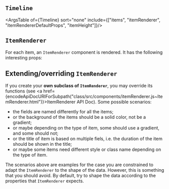 
<Meta title="Features/Item Renderer/Doc"  />

## `Timeline`

<ArgsTable of={Timeline} sort="none" include={["items", "itemRenderer", "itemRendererDefaultProps", "itemHeight"]}/>

## `ItemRenderer`

For each item, an `ItemRenderer` component is rendered. It has the following interesting props:

<ArgsTable of={ItemRenderer} sort="none"/>

## Extending/overriding `ItemRenderer`

If you create your **own subclass of `ItemRenderer`**, you may override its functions (see <a href={encodeApiDocURIForSubpath("class/src/components/itemRenderer.js~ItemRenderer.html")}>ItemRenderer API Doc</a>). Some possible scenarios:
* the fields are named differently for all the items;
* or the background of the items should be a solid color, not be a gradient;
* or maybe depending on the type of item, some should use a gradient, and some should not;
* or the title of item is based on multiple fiels, i.e. the duration of the item should be shown in the title;
* or maybe some items need different style or class name depending on the type of item.

The scenarios above are examples for the case you are constrained to adapt the `ItemRenderer` to the shape of the data. However, this is something that you should avoid. By default,
try to shape the data according to the properties that `ItemRenderer` expects.